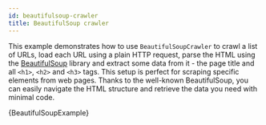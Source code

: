 ```yaml
---
id: beautifulsoup-crawler
title: BeautifulSoup crawler
---
```




This example demonstrates how to use <ApiLink to="class/BeautifulSoupCrawler">`BeautifulSoupCrawler`</ApiLink> to crawl a list of URLs, load each URL using a plain HTTP request, parse the HTML using the [BeautifulSoup](https://pypi.org/project/beautifulsoup4/) library and extract some data from it - the page title and all `<h1>`, `<h2>` and `<h3>` tags. This setup is perfect for scraping specific elements from web pages. Thanks to the well-known BeautifulSoup, you can easily navigate the HTML structure and retrieve the data you need with minimal code.

<CodeBlock className="language-python">
    {BeautifulSoupExample}
</CodeBlock>

